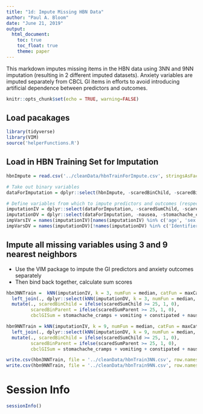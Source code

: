 ```yaml
---
title: "1d: Impute Missing HBN Data"
author: "Paul A. Bloom"
date: "June 21, 2019"
output: 
  html_document:
    toc: true
    toc_float: true
    theme: paper
---
```


This markdown imputes missing items in the HBN data using 3NN and 9NN imputation (resulting in 2 different imputed datasets). Anxiety variables are imputed separately from CBCL GI items in efforts to avoid introducing artificial dependence between predictors and outcomes. 

```r
knitr::opts_chunk$set(echo = TRUE, warning=FALSE)
```

## Load pacakages
```r
library(tidyverse)
library(VIM)
source('helperFunctions.R')
```

## Load in HBN Training Set for Imputation
```r
hbnImpute = read.csv('../cleanData/hbnTrainForImpute.csv', stringsAsFactors = FALSE)

# Take out binary variables
dataForImputation = dplyr::select(hbnImpute, -scaredBinChild, -scaredBinParent, -cbclGISum)

# Define variables from which to impute predictors and outcomes (respectively)
imputationIV = dplyr::select(dataForImputation, -scaredSumChild, -scaredSumParent, -ksadsBin, -ageCenter)
imputationDV = dplyr::select(dataForImputation, -nausea, -stomachache_cramps, -vomiting, -constipated)
impVarsIV = names(imputationIV)[names(imputationIV) %in% c('age', 'sex')]
impVarsDV = names(imputationDV)[!names(imputationDV) %in% c('Identifiers', 'scaredSumChild')]
```

## Impute all missing variables using 3 and 9 nearest neighbors

  * Use the VIM package to impute the GI predictors and anxiety outcomes separately
  * Then bind back together, calculate sum scores

```r
hbn3NNTrain =  kNN(imputationIV, k = 3, numFun = median, catFun = maxCat, imp_var = FALSE, dist_var = impVarsIV, addRandom = FALSE) %>%
  left_join(., dplyr::select(kNN(imputationDV, k = 3, numFun = median, catFun = maxCat, imp_var = FALSE, dist_var = impVarsDV, addRandom = FALSE), -age), by = c('Identifiers', 'sex')) %>%
  mutate(., scaredBinChild = ifelse(scaredSumChild >= 25, 1, 0),
         scaredBinParent = ifelse(scaredSumParent >= 25, 1, 0),
         cbclGISum = stomachache_cramps + vomiting + constipated + nausea)

hbn9NNTrain = kNN(imputationIV, k = 9, numFun = median, catFun = maxCat, imp_var = FALSE, dist_var = impVarsIV) %>%
  left_join(., dplyr::select(kNN(imputationDV, k = 9, numFun = median, catFun = maxCat, imp_var = FALSE, dist_var = impVarsDV, addRandom = FALSE), -age), by = c('Identifiers', 'sex')) %>%
  mutate(., scaredBinChild = ifelse(scaredSumChild >= 25, 1, 0),
         scaredBinParent = ifelse(scaredSumParent >= 25, 1, 0),
         cbclGISum = stomachache_cramps + vomiting + constipated + nausea)

write.csv(hbn3NNTrain, file = '../cleanData/hbnTrain3NN.csv', row.names = FALSE)
write.csv(hbn9NNTrain, file = '../cleanData/hbnTrain9NN.csv', row.names = FALSE)
```

# Session Info
```r
sessionInfo()
```
